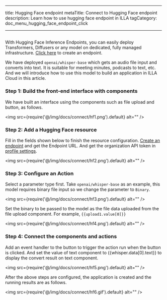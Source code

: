 
---

title: Hugging Face endpoint
metaTitle: Connect to Hugging Face endpoint
description: Learn how to use hugging face endpoint in ILLA
tagCategory: doc_menu_hugging_face_endpoint_click

---

## <Heading hidden>Hugging Face endpoint</Heading>

With Hugging Face Inference Endpoints, you can easily deploy Transformers, Diffusers or any model on dedicated, fully managed infrastructure. [Click here](https://ui.endpoints.huggingface.co/new) to create an endpoint. 

We have deployed `openai/whisper-base` which gets an audio file input and converts into text. It is suitable for meeting minutes, podcasts to text, etc.  And we will introduce how to use this model to build an application in ILLA Cloud in this article.

### Step 1: Build the front-end interface with components

We have built an interface using the components such as file upload and button, as follows.

<img src={require('@/img/docs/connect/hf1.png').default} alt="" />

### Step 2: Add a Hugging Face resource

Fill in the fields shown below to finish the resource configuration. [Create an endpoint](https://ui.endpoints.huggingface.co/new) and get the Endpoint URL. And get the organization API token in [profile settings](https://huggingface.co/settings/tokens). 

<img src={require('@/img/docs/connect/hf2.png').default} alt="" />

### Step 3: Configure an Action

Select a parameter type first. Take `openai/whisper-base` as an example, this model requires binary file input so we change the parameter to `Binary`.

<img src={require('@/img/docs/connect/hf3.png').default} alt="" />

Set the binary to be passed to the model as the file data uploaded from the file upload component. For example, `{{upload1.value[0]}}`

<img src={require('@/img/docs/connect/hf4.png').default} alt="" />

### Step 4: Connect the components and actions

Add an event handler to the button to trigger the action run when the button is clicked. And set the value of text component to {{whisper.data[0].text}} to display the convert result on text component. 

<img src={require('@/img/docs/connect/hf5.png').default} alt="" />

After the above steps are configured, the application is created and the running results are as follows.

<img src={require('@/img/docs/connect/hf6.gif').default} alt="" />
